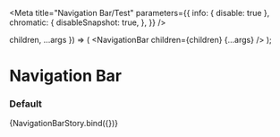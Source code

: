 
<Meta
  title="Navigation Bar/Test"
  parameters={{
    info: { disable: true },
    chromatic: {
      disableSnapshot: true,
    },
  }}
/>

  children,
  ...args
}) => (
  <NavigationBar children={children} {...args} />
);

# Navigation Bar

### Default

<Canvas>
  <Story
    name="default"
    args={{
      children: "Example content",
    }}
  >
    {NavigationBarStory.bind({})}
  </Story>
</Canvas>
